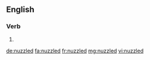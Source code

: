 ==English==

===Verb===
{{head|en|verb form}}

# {{en-past of|nuzzle}}

[[de:nuzzled]]
[[fa:nuzzled]]
[[fr:nuzzled]]
[[mg:nuzzled]]
[[vi:nuzzled]]
